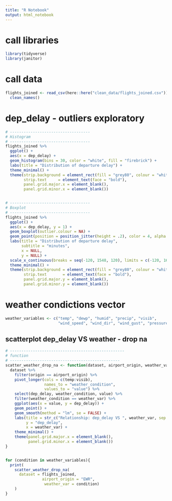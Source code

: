 ```yaml
---
title: "R Notebook"
output: html_notebook
---
```



# call libraries
```r
library(tidyverse)
library(janitor)
```


# call data
```r
flights_joined <- read_csv(here::here("clean_data/flights_joined.csv")) %>% 
  clean_names()
```


# dep_delay - outliers exploratory
```r
# -----------------------------------
# Histogram
# -----------------------------------
flights_joined %>% 
  ggplot() +
  aes(x = dep_delay) +
  geom_histogram(bins = 30, color = "white", fill = "firebrick") +
  labs(title = "Distribution of departure delay") +
  theme_minimal() +
  theme(strip.background = element_rect(fill = "grey80", colour = "white"),
        strip.text     = element_text(face = "bold"),
        panel.grid.major.x = element_blank(),
        panel.grid.minor.x = element_blank())


# -----------------------------------
# Boxplot
# -----------------------------------
flights_joined %>% 
  ggplot() +
  aes(x = dep_delay, y = 1) + 
  geom_boxplot(outlier.colour = NA) +
  geom_point(position = position_jitter(height = .2), color = 4, alpha = .3) +
  labs(title = "Distribution of departure delay",
       subtitle = "minutes",
       x = NULL,
       y = NULL) +
  scale_x_continuous(breaks = seq(-120, 1548, 120), limits = c(-120, 1600)) + 
  theme_minimal() +
  theme(strip.background = element_rect(fill = "grey80", colour = "white"),
        strip.text       = element_text(face = "bold"),
        panel.grid.major.y = element_blank(),
        panel.grid.minor.y = element_blank())

```


# weather condictions vector
```r
weather_variables <- c("temp", "dewp", "humid", "precip", "visib", 
                       "wind_speed", "wind_dir", "wind_gust", "pressure")
```

## scatterplot dep_delay VS weather - drop na
```r
# --------------------------------------------------
# function
# ------------------------------------------------
scatter_weather_drop_na <- function(dataset, airport_origin, weather_var){
  dataset %>% 
    filter(origin == airport_origin) %>% 
    pivot_longer(cols = c(temp:visib),
                 names_to = "weather_condition",
                 values_to = "value") %>% 
    select(dep_delay, weather_condition, value) %>% 
    filter(weather_condition == weather_var) %>%
    ggplot(aes(x = value, y = dep_delay)) +
    geom_point() +
    geom_smooth(method = "lm", se = FALSE) +
    labs(title = str_c("Relationship: dep_delay VS ", weather_var, sep = ""),
         y = "dep_delay",
         x = weather_var) +
    theme_minimal() +
    theme(panel.grid.major.x = element_blank(),
          panel.grid.minor.x = element_blank())
}


for (condition in weather_variables){
  print(
    scatter_weather_drop_na(
      dataset = flights_joined, 
                airport_origin = "EWR", 
                 weather_var = condition)
    )
}
```